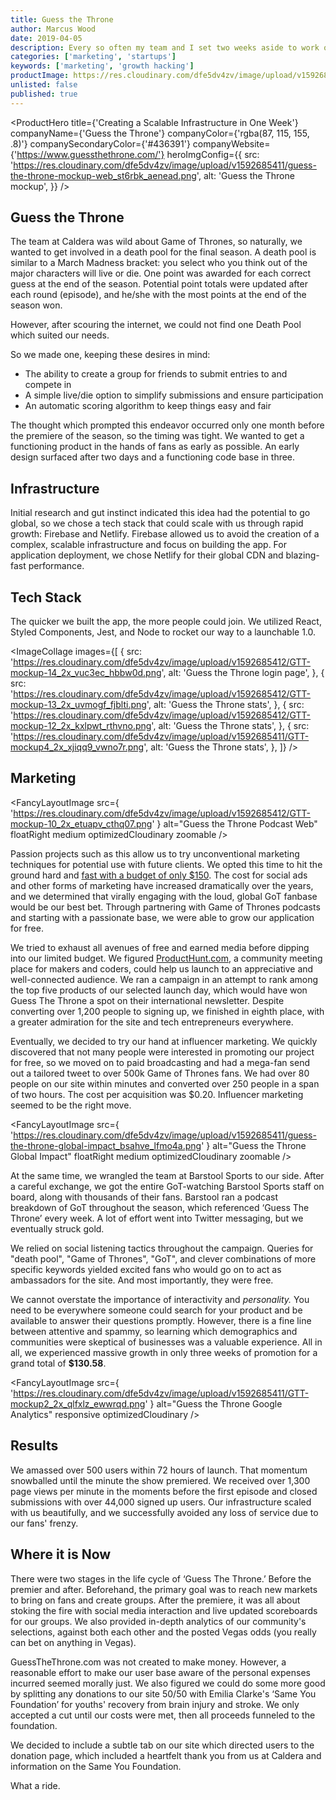 ```yaml
---
title: Guess the Throne
author: Marcus Wood
date: 2019-04-05
description: Every so often my team and I set two weeks aside to work on a passion project. The bottom is line is ever important, but feeding the soul with an adventure on the side is as well.
categories: ['marketing', 'startups']
keywords: ['marketing', 'growth hacking']
productImage: https://res.cloudinary.com/dfe5dv4zv/image/upload/v1592685411/guess-the-throne-mockup-web_st6rbk_aenead.png
unlisted: false
published: true
---
```


<ProductHero
  title={'Creating a Scalable Infrastructure in One Week'}
  companyName={'Guess the Throne'}
  companyColor={'rgba(87, 115, 155, .8)'}
  companySecondaryColor={'#436391'}
  companyWebsite={'https://www.guessthethrone.com/'}
  heroImgConfig={{
    src:
      'https://res.cloudinary.com/dfe5dv4zv/image/upload/v1592685411/guess-the-throne-mockup-web_st6rbk_aenead.png',
    alt: 'Guess the Throne mockup',
  }}
/>

<Section>

## Guess the Throne

The team at Caldera was wild about Game of Thrones, so naturally, we
wanted to get involved in a death pool for the final season. A death
pool is similar to a March Madness bracket: you select who you think
out of the major characters will live or die. One point was awarded
for each correct guess at the end of the season. Potential point
totals were updated after each round (episode), and he/she with the
most points at the end of the season won.

However, after scouring the internet, we could not find one Death Pool
which suited our needs.

So we made one, keeping these desires in mind:

- The ability to create a group for friends to submit entries to and compete in
- A simple live/die option to simplify submissions and ensure participation
- An automatic scoring algorithm to keep things easy and fair

The thought which prompted this endeavor occurred only one month
before the premiere of the season, so the timing was tight. We wanted
to get a functioning product in the hands of fans as early as
possible. An early design surfaced after two days and a functioning
code base in three.

</Section>

<Section smallPadding>

## Infrastructure

Initial research and gut instinct indicated this idea had the
potential to go global, so we chose a tech stack that could scale with
us through rapid growth: Firebase and Netlify. Firebase allowed us to
avoid the creation of a complex, scalable infrastructure and focus on
building the app. For application deployment, we chose Netlify for
their global CDN and blazing-fast performance.

## Tech Stack

The quicker we built the app, the more people could join. We utilized
React, Styled Components, Jest, and Node to rocket our way to a
launchable 1.0.

</Section>

<Section lightBackgroundMiddleBar>

<ImageCollage
  images={[
    {
      src:
        'https://res.cloudinary.com/dfe5dv4zv/image/upload/v1592685412/GTT-mockup-14_2x_vuc3ec_hbbw0d.png',
      alt: 'Guess the Throne login page',
    },
    {
      src:
        'https://res.cloudinary.com/dfe5dv4zv/image/upload/v1592685412/GTT-mockup-13_2x_uvmogf_fjblti.png',
      alt: 'Guess the Throne stats',
    },
    {
      src:
        'https://res.cloudinary.com/dfe5dv4zv/image/upload/v1592685412/GTT-mockup-12_2x_kxlpwt_rthvno.png',
      alt: 'Guess the Throne stats',
    },
    {
      src:
        'https://res.cloudinary.com/dfe5dv4zv/image/upload/v1592685411/GTT-mockup4_2x_xjiqq9_vwno7r.png',
      alt: 'Guess the Throne stats',
    },
  ]}
/>

</Section>

<Section smallPadding>

## Marketing

<FancyLayoutImage
  src={
    'https://res.cloudinary.com/dfe5dv4zv/image/upload/v1592685412/GTT-mockup-10_2x_etuapv_cthq07.png'
  }
  alt="Guess the Throne Podcast Web"
  floatRight
  medium
  optimizedCloudinary
  zoomable
/>

Passion projects such as this allow us to try unconventional marketing
techniques for potential use with future clients. We opted this time
to hit the ground hard and [fast with a budget of only $150](/blog/we-launched-a-product-with-150-here-s-what-happened).
The cost for social ads and other forms of marketing have increased
dramatically over the years, and we determined that virally engaging
with the loud, global GoT fanbase would be our best bet. Through
partnering with Game of Thrones podcasts and starting with a
passionate base, we were able to grow our application for free.

We tried to exhaust all avenues of free and earned media before
dipping into our limited budget. We figured
[ProductHunt.com](https://www.producthunt.com/posts/guess-the-throne),
a community meeting place for makers and coders, could help us
launch to an appreciative and well-connected audience. We ran a
campaign in an attempt to rank among the top five products of our
selected launch day, which would have won Guess The Throne a spot on
their international newsletter. Despite converting over 1,200 people
to signing up, we finished in eighth place, with a greater admiration
for the site and tech entrepreneurs everywhere.

Eventually, we decided to try our hand at influencer marketing. We
quickly discovered that not many people were interested in promoting
our project for free, so we moved on to paid broadcasting and had a
mega-fan send out a tailored tweet to over 500k Game of Thrones fans.
We had over 80 people on our site within minutes and converted over
250 people in a span of two hours. The cost per acquisition was $0.20.
Influencer marketing seemed to be the right move.

<FancyLayoutImage
  src={
    'https://res.cloudinary.com/dfe5dv4zv/image/upload/v1592685411/guess-the-throne-global-impact_bsahve_lfmo4a.png'
  }
  alt="Guess the Throne Global Impact"
  floatRight
  medium
  optimizedCloudinary
  zoomable
/>

At the same time, we wrangled the team at Barstool Sports to our side.
After a careful exchange, we got the entire GoT-watching Barstool
Sports staff on board, along with thousands of their fans. Barstool
ran a podcast breakdown of GoT throughout the season, which referenced
‘Guess The Throne’ every week. A lot of effort went into Twitter
messaging, but we eventually struck gold.

We relied on social listening tactics throughout the campaign. Queries
for "death pool", "Game of Thrones", "GoT", and clever combinations of
more specific keywords yielded excited fans who would go on to act as
ambassadors for the site. And most importantly, they were free.

We cannot overstate the importance of interactivity and _personality._
You need to be everywhere someone could search for your product and be
available to answer their questions promptly. However, there is a fine
line between attentive and spammy, so learning which demographics and
communities were skeptical of businesses was a valuable experience.
All in all, we experienced massive growth in only three weeks of
promotion for a grand total of <b>$130.58</b>.

</Section>

<Section noPadding secondaryBackground fluid twoColumn bottomAlignItems>

<SectionColumn>

<FancyLayoutImage
  src={
    'https://res.cloudinary.com/dfe5dv4zv/image/upload/v1592685411/GTT-mockup2_2x_qlfxlz_ewwrqd.png'
  }
  alt="Guess the Throne Google Analytics"
  responsive
  optimizedCloudinary
/>

</SectionColumn>

<SectionColumn fluidGuard withPadding>

## Results

We amassed over 500 users within 72 hours of launch. That
momentum snowballed until the minute the show premiered. We
received over 1,300 page views per minute in the moments before
the first episode and closed submissions with over 44,000 signed
up users. Our infrastructure scaled with us beautifully, and we
successfully avoided any loss of service due to our fans'
frenzy.

</SectionColumn>

</Section>

<Section>

## Where it is Now

There were two stages in the life cycle of ‘Guess The Throne.’ Before
the premier and after. Beforehand, the primary goal was to reach new
markets to bring on fans and create groups. After the premiere, it was
all about stoking the fire with social media interaction and live
updated scoreboards for our groups. We also provided in-depth
analytics of our community's selections, against both each other and
the posted Vegas odds (you really can bet on anything in Vegas).

GuessTheThrone.com was not created to make money. However, a
reasonable effort to make our user base aware of the personal expenses
incurred seemed morally just. We also figured we could do some more
good by splitting any donations to our site 50/50 with Emilia Clarke's
‘Same You Foundation’ for youths' recovery from brain injury and
stroke. We only accepted a cut until our costs were met, then all
proceeds funneled to the foundation.

We decided to include a subtle tab on our site which directed users to
the donation page, which included a heartfelt thank you from us at
Caldera and information on the Same You Foundation.

What a ride.

</Section>
